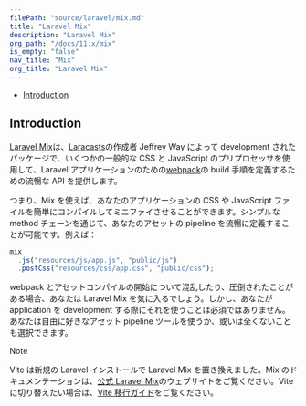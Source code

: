 ```yaml
---
filePath: "source/laravel/mix.md"
title: "Laravel Mix"
description: "Laravel Mix"
org_path: "/docs/11.x/mix"
is_empty: "false"
nav_title: "Mix"
org_title: "Laravel Mix"
---
```


- [Introduction](#introduction)

<a name="introduction"></a>

## Introduction

[Laravel Mix](https://github.com/laravel-mix/laravel-mix)は、[Laracasts](https://laracasts.com)の作成者 Jeffrey Way によって development されたパッケージで、いくつかの一般的な CSS と JavaScript のプリプロセッサを使用して、Laravel アプリケーションのための[webpack](https://webpack.js.org)の build 手順を定義するための流暢な API を提供します。

つまり、Mix を使えば、あなたのアプリケーションの CSS や JavaScript ファイルを簡単にコンパイルしてミニファイさせることができます。シンプルな method チェーンを通じて、あなたのアセットの pipeline を流暢に定義することが可能です。例えば：

```js
mix
  .js("resources/js/app.js", "public/js")
  .postCss("resources/css/app.css", "public/css");
```

webpack とアセットコンパイルの開始について混乱したり、圧倒されたことがある場合、あなたは Laravel Mix を気に入るでしょう。しかし、あなたが application を development する際にそれを使うことは必須ではありません。あなたは自由に好きなアセット pipeline ツールを使うか、或いは全くないことも選択できます。

> [!NOTE]  
> Vite は新規の Laravel インストールで Laravel Mix を置き換えました。Mix のドキュメンテーションは、[公式 Laravel Mix](https://laravel-mix.com/)のウェブサイトをご覧ください。Vite に切り替えたい場合は、[Vite 移行ガイド](https://github.com/laravel/vite-plugin/blob/main/UPGRADE.md#migrating-from-laravel-mix-to-vite)をご覧ください。
